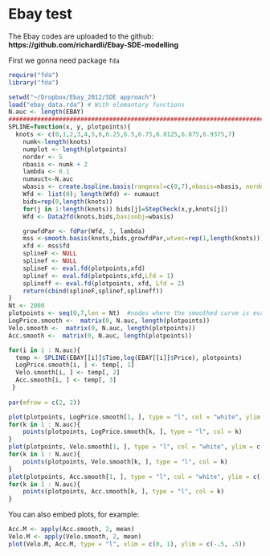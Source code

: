 Ebay test 
========================================================

The Ebay codes are uploaded to the github: **https://github.com/richardli/Ebay-SDE-modelling**

First we gonna need package `fda`
```r
require("fda")
library("fda")
```

```r

setwd("~/Dropbox/Ebay_2012/SDE approach")
load("ebay_data.rda") # With elemantary functions
N.auc <- length(EBAY)
##############################################################################################
SPLINE=function(x, y, plotpoints){
  knots <- c(0,1,2,3,4,5,6,6.25,6.5,6.75,6.8125,6.875,6.9375,7)
	numk<-length(knots)
	numplot <- length(plotpoints)
	norder <- 5
	nbasis <- numk + 2
	lambda <- 0.1
	numauct<-N.auc
	wbasis <- create.bspline.basis(rangeval=c(0,7),nbasis=nbasis, norder=5)
	Wfd <- list(0); length(Wfd) <- numauct
	bids=rep(0,length(knots))
	for(j in 1:length(knots)) bids[j]=StepCheck(x,y,knots[j])
	Wfd <- Data2fd(knots,bids,basisobj=wbasis)

	growfdPar <- fdPar(Wfd, 3, lambda)	
	mss <-smooth.basis(knots,bids,growfdPar,wtvec=rep(1,length(knots)))
	xfd <- mss$fd
	splineF <- NULL
	splinef <- NULL
	splineF <- eval.fd(plotpoints,xfd)
	splinef <- eval.fd(plotpoints,xfd,Lfd = 1)
	splineff <- eval.fd(plotpoints, xfd, Lfd = 2)
	return(cbind(splineF,splinef,splineff))
}
Nt <- 2000
plotpoints <- seq(0,7,len = Nt)  #nodes where the smoothed curve is evaluated
LogPrice.smooth <-  matrix(0, N.auc, length(plotpoints))
Velo.smooth <-  matrix(0, N.auc, length(plotpoints))
Acc.smooth <-  matrix(0, N.auc, length(plotpoints))

for(i in 1 : N.auc){
  temp <- SPLINE(EBAY[[i]]$Time,log(EBAY[[i]]$Price), plotpoints)
  LogPrice.smooth[i, ] <- temp[, 1]
  Velo.smooth[i, ] <- temp[, 2]
  Acc.smooth[i, ] <- temp[, 3]
 }
 
par(mfrow = c(2, 2))

plot(plotpoints, LogPrice.smooth[1, ], type = "l", col = "white", ylim = c(-20, 20))
for(k in 1 : N.auc){
	points(plotpoints, LogPrice.smooth[k, ], type = "l", col = k)
}
plot(plotpoints, Velo.smooth[1, ], type = "l", col = "white", ylim = c(-20,10))
for(k in 1 : N.auc){
	points(plotpoints, Velo.smooth[k, ], type = "l", col = k)
}
plot(plotpoints, Acc.smooth[1, ], type = "l", col = "white", ylim = c(-6,6))
for(k in 1 : N.auc){
	points(plotpoints, Acc.smooth[k, ], type = "l", col = k)
}
```

You can also embed plots, for example:

```r
Acc.M <- apply(Acc.smooth, 2, mean)
Velo.M <- apply(Velo.smooth, 2, mean)
plot(Velo.M, Acc.M, type = "l", xlim = c(0, 1), ylim = c(-.5, .5))
```

